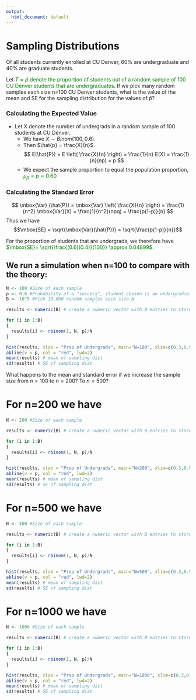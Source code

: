```yaml
---
output:
  html_document: default
---
```


# Sampling Distributions

Of all students currently enrolled at CU Denver, 60% are undergraduate and 40% are graduate students.

Let <font color="green">$T=\hat{p}$ denote the proportion of students out of a random sample of 100 CU Denver students that are undergraduates</font>. If we pick many random samples each size n=100 CU Denver students, what is the value of the mean and SE for the sampling distribution for the values of $\hat{p}$? 

### Calculating the Expected Value

+ Let X denote the number of undergrads in a random sample of 100 students at CU Denver. 
  + We have $X \sim Binom(100,0.6)$.
  + Then $\hat{p} = \frac{X}{n}$.
$$
E(\hat{P}) = E \left( \frac{X}{n} \right) = \frac{1}{n} E(X) = \frac{1}{n}(np) = p
$$
  + We expect the sample proportion to equal the population proportion, <font color="green">$\mu_{\hat{p}} = p = 0.60$</font>

### Calculating the Standard Error

$$
\mbox{Var} (\hat{P}) = \mbox{Var} \left( \frac{X}{n} \right) = \frac{1}{n^2} \mbox{Var}(X) = \frac{1}{n^2}(npq) = \frac{p(1-p)}{n}
$$
Thus we have 
$$\mbox{SE} = \sqrt{\mbox{Var}(\hat{P})} = \sqrt{\frac{p(1-p)}{n}}$$

For the proportion of students that are undergrads, we therefore have <font color="green">$\mbox{SE}= \sqrt{\frac{(0.6)(0.4)}{100}} \approx 0.04899$</font>.

## We run a simulation when n=100 to compare with the theory:

```r
N <- 100 #Size of each sample
p <- 0.6 #Probability of a "success", student chosen is an undergraduate
B <- 10^5 #Pick 10,000 random samples each size N

results <- numeric(B) # create a numeric vector with B entries to store statistics

for (i in 1:B) 
{
  results[i] <- rbinom(1, N, p)/N
}

hist(results, xlab = "Prop of Undergrads", main="N=100", xlim=c(0.3,0.9))
abline(v = p, col = "red", lwd=2)
mean(results) # mean of sampling dist
sd(results) # SE of sampling dist
```

What happens to the mean and standard error if we increase the sample size from $n=100$ to $n=200$? To $n=500$?

# For n=200 we have
```r
N <- 200 #Size of each sample

results <- numeric(B) # create a numeric vector with B entries to store statistics

for (i in 1:B) 
{
  results[i] <- rbinom(1, N, p)/N
}

hist(results, xlab = "Prop of Undergrads", main="N=200", xlim=c(0.3,0.9))
abline(v = p, col = "red", lwd=2)
mean(results) # mean of sampling dist
sd(results) # SE of sampling dist
```

# For n=500 we have
```r
N <- 500 #Size of each sample

results <- numeric(B) # create a numeric vector with B entries to store statistics

for (i in 1:B) 
{
  results[i] <- rbinom(1, N, p)/N
}

hist(results, xlab = "Prop of Undergrads", main="N=500", xlim=c(0.3,0.9))
abline(v = p, col = "red", lwd=2)
mean(results) # mean of sampling dist
sd(results) # SE of sampling dist
```

# For n=1000 we have
```r
N <- 1000 #Size of each sample

results <- numeric(B) # create a numeric vector with B entries to store statistics

for (i in 1:B) 
{
  results[i] <- rbinom(1, N, p)/N
}

hist(results, xlab = "Prop of Undergrads", main="N=1000", xlim=c(0.3,0.9))
abline(v = p, col = "red", lwd=2)
mean(results) # mean of sampling dist
sd(results) # SE of sampling dist
```
